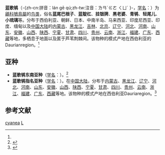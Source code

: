 {{speciesbox
| color = pink
| name = 蓝歌鸲
| image = Luscinia_cyane_-_Khao_Yai.jpg
| image_caption = 雄性
| image2 = Luscinia cyane juvenile - Kaeng Krachan.jpg
| image2_caption = 半成鳥
| status = LC
| status_system = IUCN3.1
| status_ref = <ref>{{IUCN|id=22709730 |title=''Luscinia cyane'' |assessor=BirdLife International |assessor-link=BirdLife International |version=2013.2 |year=2012 |accessdate=26 November 2013}}</ref>
| genus = Larvivora
| species = cyanea
| authority = (Pallas)<ref name='id3027'>{{cite web| url =http://www.bioinfo.cn/db05/BjdwSpecies.php?action=view&id=3027| title =蓝歌鸲| work =《中国动物物种编目数据库》| publisher =中国科学院微生物研究所| author =中国科学院动物研究所| accessdate =2009-04-04| deadurl =yes| archiveurl =https://web.archive.org/web/20160305030729/http://www.bioinfo.cn/db05/BjdwSpecies.php?action=view&id=3027| archivedate =2016-03-05}}</ref>
| synonyms = 
''Luscinia cyanea'' <small>(''[[lapsus|lapsus]]'')</small><br/>''Luscinia cyane''
}}

'''蓝歌鸲'''（-{zh-cn:拼音：lán gē qú;zh-tw:注音：ㄌㄢˊㄍㄜ ㄑㄩˊ }-，[[学名|学名]]：{{lang|la|''Larvivora cyanea''}}）为[[鶲科|鶲科]][[鴝鳥屬|鴝鳥屬]]的[[鸟类|鸟类]]，俗名'''蓝尾巴根子'''、'''蓝靛杠'''、'''挂银牌'''、'''黑老婆'''、'''青鸲'''、'''轻尾儿'''、''' 小琉璃'''等。分布于西伯利亚、朝鲜、日本、中南半岛、马来西亚、印度尼西亚、印度、缅甸以及[[中国大陆|中国大陆]]的[[内蒙古|内蒙古]]、[[黑龙江|黑龙江]]、[[吉林|吉林]]、[[北京|北京]]、[[辽宁|辽宁]]、[[河北|河北]]、[[河南|河南]]、[[山东|山东]]、[[安徽|安徽]]、[[山西|山西]]、[[陕西|陕西]]、[[宁夏|宁夏]]、[[甘肃|甘肃]]、[[四川|四川]]、[[贵州|贵州]]、[[云南|云南]]、[[浙江|浙江]]、[[福建|福建]]、[[广东|广东]]、[[西藏|西藏]]等地，多栖息于地面以及匿于芦苇荆棘间。该物种的模式产地在西伯利亚的Daurianregion。<ref name='id3027'/>

== 亚种 ==
*'''蓝歌鸲东南亚种'''（[[学名|学名]]：{{lang|la|''Larvivora cyanea bochaiensis''}}）。<ref name='id3028'>{{cite web| url =http://www.bioinfo.cn/db05/BjdwSpecies.php?action=view&id=3028| title =蓝歌鸲东南亚种| work =《中国动物物种编目数据库》| publisher =中国科学院微生物研究所| author =中国科学院动物研究所| accessdate =2009-04-04| deadurl =yes| archiveurl =https://web.archive.org/web/20160305024955/http://www.bioinfo.cn/db05/BjdwSpecies.php?action=view&id=3028| archivedate =2016-03-05}}</ref>
*'''蓝歌鸲指名亚种'''（[[学名|学名]]：{{lang|la|''Larvivora cyanea cyane''}}）。在[[中国大陆|中国大陆]]，分布于[[内蒙古|内蒙古]]、[[黑龙江|黑龙江]]、[[辽宁|辽宁]]、[[河北|河北]]、[[河南|河南]]、[[山东|山东]]、[[安徽|安徽]]、[[山西|山西]]、[[陕西|陕西]]、[[宁夏|宁夏]]、[[甘肃|甘肃]]、[[四川|四川]]、[[贵州|贵州]]、[[云南|云南]]、[[浙江|浙江]]、[[福建|福建]]、[[广东|广东]]、[[西藏|西藏]]等地。该物种的模式产地在西伯利亚Dauriaregion。<ref name='id3029'>{{cite web| url =http://www.bioinfo.cn/db05/BjdwSpecies.php?action=view&id=3029| title =蓝歌鸲指名亚种| work =《中国动物物种编目数据库》| publisher =中国科学院微生物研究所| author =中国科学院动物研究所| accessdate =2009-04-04| deadurl =yes| archiveurl =https://web.archive.org/web/20160305071631/http://www.bioinfo.cn/db05/BjdwSpecies.php?action=view&id=3029| archivedate =2016-03-05}}</ref>

== 参考文献 ==
{{reflist}}
{{Taxonbar|from=Q27075670}}

[[Category:歌鸲属|cyanea]]
[[Category:1776年描述的鸟类|L]]